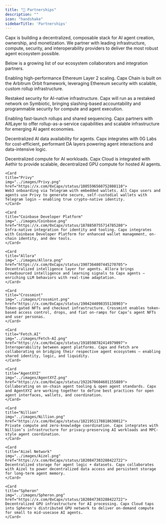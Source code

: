```yaml
---
title: "🤝 Partnerships"
description: ""
icon: "handshake"
sidebarTitle: 'Partnerships'
---
```


Capx is building a decentralized, composable stack for AI agent creation, ownership, and monetization. We partner with leading infrastructure, compute, security, and interoperability providers to deliver the most robust agent ecosystem possible.

Below is a growing list of our ecosystem collaborators and integration partners.


<CardGroup cols={2}>
  <Card 
    title="Arbitrum"
    img="../images/Arbitrum.png"
    href="https://x.com/0xCapx/status/1861485575553065253">
    Enabling high-performance Ethereum Layer 2 scaling. Capx Chain is built on the Arbitrum Orbit framework, leveraging Ethereum security with scalable, custom rollup infrastructure.
  </Card>
  
  <Card 
    title="Symbiotic" 
    img="../images/Symbiotic.png"
    href="https://x.com/0xCapx/status/1824100080879607983">
    Restaked security for AI-native infrastructure. Capx will run as a restaked network on Symbiotic, bringing slashing-based accountability and programmable security for compute and agent execution.
  </Card>
  
  <Card 
    title="AltLayer"
    img="../images/AltLayer.png"
    href="https://x.com/0xCapx/status/1864699843056423345">
    Enabling fast-launch rollups and shared sequencing. Capx partners with AltLayer to offer rollup-as-a-service capabilities and scalable infrastructure for emerging AI agent economies.
  </Card>

  <Card 
    title="0G Labs"
    img="../images/0G-Labs.png"
    href="https://x.com/0xCapx/status/1877226464447279150">
    Decentralized AI data availability for agents. Capx integrates with 0G Labs for cost-efficient, performant DA layers powering agent interactions and data-intensive logic.
  </Card>

  <Card 
    title="Aethir"
    img="../images/Aethir.png"
    href="https://x.com/0xCapx/status/1866913017620816199">
    Decentralized compute for AI workloads. Capx Cloud is integrated with Aethir to provide scalable, decentralized GPU compute for hosted AI agents.
    </Card>

    <Card 
    title="Privy"
    img="../images/Privy.png"
    href="https://x.com/0xCapx/status/1805596560752808110">
    Web3 onboarding via Telegram with embedded wallets. All Capx users and agents use Privy to generate secure, self-custodial wallets with Telegram login — enabling true crypto-native identity.
    </Card>

    <Card 
    title="Coinbase Developer Platform"
    img="../images/Coinbase.png"
    href="https://x.com/0xCapx/status/1878850755714785280">
    Infra-native integration for identity and tooling. Capx integrates with Coinbase Developer Platform for enhanced wallet management, on-chain identity, and dev tools.
    </Card>

    <Card 
    title="Allora"
    img="../images/Allora.png"
    href="https://x.com/0xCapx/status/1907364807445270705">
    Decentralized intelligence layer for agents. Allora brings crowdsourced intelligence and learning signals to Capx agents — enriching LLM behaviors with real-time adaptation.
    </Card>

    <Card 
    title="Crossmint"
    img="../images/Crossmint.png"
    href="https://x.com/0xCapx/status/1904244098355138903">
    Token-gated NFTs and checkout infrastructure. Crossmint enables token-based access control, drops, and fiat on-ramps for Capx’s agent NFTs and user personas.
    </Card>

    <Card 
    title="Fetch.AI"
    img="../images/Fetch-AI.png"
    href="https://x.com/0xCapx/status/1918598782414979097">
    Interoperability between agent platforms. Capx and Fetch are collaborating on bridging their respective agent ecosystems — enabling shared identity, logic, and liquidity.
    </Card>

    <Card 
    title="AgentXYZ"
    img="../images/AgentXYZ.png"
    href="https://x.com/0xCapx/status/1922670604601155889">
    Collaborating on on-chain agent tooling & open agent standards. Capx and AgentXYZ are working together to define best practices for open agent interfaces, wallets, and coordination.
    </Card>

    <Card 
    title="Nillion"
    img="../images/Nillion.png"
    href="https://x.com/0xCapx/status/1821951178818630012">
    Private compute and zero-knowledge coordination. Capx integrates with Nillion’s infrastructure for privacy-preserving AI workloads and MPC-style agent coordination.
    </Card>

    <Card 
    title="Aizel Network"
    img="../images/Aizel.png"
    href="https://x.com/0xCapx/status/1820847383288422722">
    Decentralized storage for agent logic + datasets. Capx collaborates with Aizel to power decentralized data access and persistent storage for long-term agent memory.
    </Card>

    <Card 
    title="Spheron"
    img="../images/Spheron.png"
    href="https://x.com/0xCapx/status/1820847383288422722">
    Decentralized GPU infrastructure for AI processing. Capx Cloud taps into Spheron's distributed GPU network to deliver on-demand compute for small to mid-usecase AI agents.
    </Card>
</CardGroup>